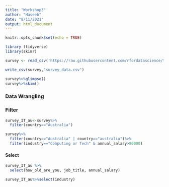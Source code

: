 ```yaml
---
title: "Workshop3"
author: "Haseeb"
date: "8/11/2021"
output: html_document
---
```


```r
knitr::opts_chunk$set(echo = TRUE)
```

```r
library (tidyverse)
library(skimr)

survey <- read_csv('https://raw.githubusercontent.com/rfordatascience/tidytuesday/master/data/2021/2021-05-18/survey.csv')

write_csv(survey,"survey_data.csv")

survey%>%glimpse()
survey%>%skim()

```

### Data Wrangling

### Filter

```r
survey_IT_au<-survey%>%
  filter(country=="Australia")

survey%>%
  filter(country=="Australia" | country=="australia")%>%
  filter(industry=="Computing or Tech" & annual_salary>80000)


```

#### Select

```r
survey_IT_au %>%
  select(how_old_are_you, job_title, annual_salary)

survey_IT_au%>%select(industry)
```

